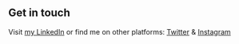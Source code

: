 ## Get in touch

Visit [my LinkedIn](https://www.linkedin.com/in/jackglenn5/)
or find me on other platforms: [Twitter](https://twitter.com/Jack12658076) & [Instagram](https://www.instagram.com/jackglenn5/)
